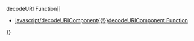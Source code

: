 {{Page_Title}}
{{Flags}}
{{Summary_Section|Encodes a text string as a valid component of a Uniform Resource Identifier (URI).

}}
{{JS_Syntax|Formats={{JS_Syntax_Format
|Format= encodeURIComponent( encodedURIString ''')'''}}
}}
{{Remarks_Section
|Remarks=The required encodedURIString argument is a value representing an encoded URI component.

The '''encodeURIComponent''' function returns an encoded URI. If you pass the result to '''decodeURIComponent''' , the original string is returned. Because the '''encodeURIComponent''' function encodes all characters, be careful if the string represents a path such as /folder1/folder2/default.html. The slash characters will be encoded and will not be valid if sent as a request to a web server. Use the '''encodeURI''' function if the string contains more than a single URI component.
}}
{{Examples_Section
|Not_required=No
|Examples={{Single_Example
|Language=JavaScript
|Description=The following code first encodes a URI component and then decodes it.

|Code= var uriEncode = encodeURIComponent ("www.Not a URL.com");
 var uriDecode = decodeURIComponent(uriEncode);
 
 document.write(uriEncode);
 document.write("&lt;br/&gt;");
 document.write(uriDecode);
 
 // Output:
 // www.Not%20a%20URL.com
 // www.Not a URL.com
}}}}
{{See_Also_Section
|Manual_links=* [[javascript/decodeURI{{!}}decodeURI Function]]
* [[javascript/decodeURIComponent{{!}}decodeURIComponent Function]]
}}
{{Topics | JS Basic}}

{{External_Attribution
|Is_CC-BY-SA=No
|Sources=MSDN
|MDN_link=
|MSDN_link=http://msdn.microsoft.com/en-us/library/ie/aeh9cef7(v=vs.94).aspx
|HTML5Rocks_link=
}}
